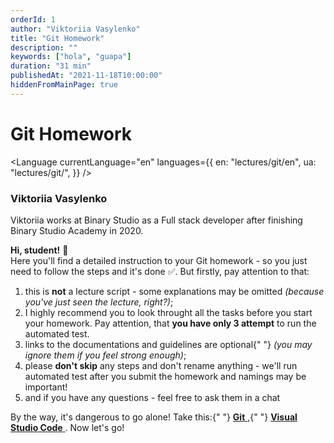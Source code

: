 ```yaml
---
orderId: 1
author: "Viktoriia Vasylenko"
title: "Git Homework"
description: ""
keywords: ["hola", "guapa"]
duration: "31 min"
publishedAt: "2021-11-18T10:00:00"
hiddenFromMainPage: true
---
```




<div>
  <h1>
    <strong>Git Homework</strong>
  </h1>
</div>

<Language
  currentLanguage="en"
  languages={{
    en: "lectures/git/en",
    ua: "lectures/git/",
  }}
/>

<div>
  <div className="author">
    <Avatar name="Viktoriia Vasylenko" />
    <div className="profile">
      <h3 className="name">Viktoriia Vasylenko</h3>
      <p className="about">Viktoriia works at Binary Studio as a Full stack developer after
        finishing Binary Studio Academy in 2020.</p>
    </div>
  </div>
  <div className="bubble" style={{margin: "-0.5em 1em 1em"}}>
    <strong>Hi, student!</strong> 👋
    <br />
    Here you'll find a detailed instruction to your Git homework - so you just
    need to follow the steps and it's done ✅. But firstly, pay attention to
    that:
    <ol className="compact inverted">
      <li>
        this is <strong>not</strong> a lecture script - some explanations may be
        omitted <em>(because you've just seen the lecture, right?)</em>;
      </li>
      <li>
        I highly recommend you to look throught all the tasks before you start your homework.
        Pay attention, that <strong>you have only 3 attempt</strong> to run the automated test.
      </li>
      <li>
        links to the documentations and guidelines are optional{" "}
        <em>(you may ignore them if you feel strong enough)</em>;
      </li>
      <li>
        please <strong>don't skip</strong> any steps and don't rename anything -
        we'll run automated test after you submit the homework and namings may
        be important!
      </li>
      <li>and if you have any questions - feel free to ask them in a chat</li>
    </ol>
    By the way, it's dangerous to go alone! Take this:{" "}
    <a href="https://git-scm.com/">
      <strong>Git</strong>
    </a>
    ,{" "}
    <a href="https://code.visualstudio.com/">
      <strong>Visual Studio Code</strong>
    </a>
    . Now let's go!
  </div>
</div>


